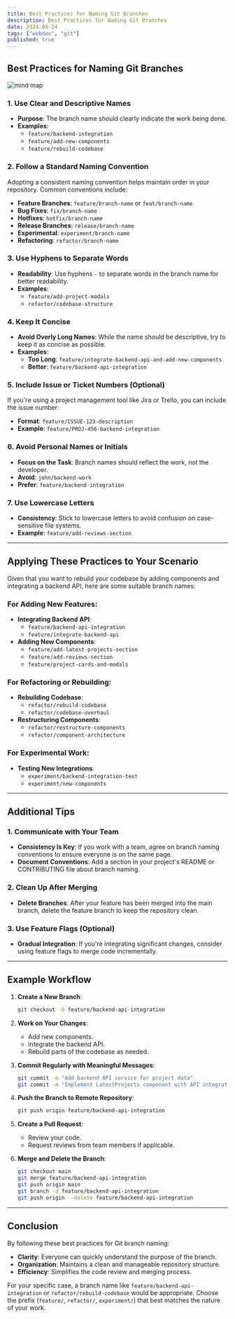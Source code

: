 ```yaml
---
title: Best Practices for Naming Git Branches
description: Best Practices for Naming Git Branches
date: 2024-09-24
tags: ["webdev", "git"]
published: true
---
```


## **Best Practices for Naming Git Branches**

![mind map](https://cdn.jsdelivr.net/gh/liuyuelintop/PicGo@main/Best-Practices-For-Naming-Git-Branches.png)

### **1. Use Clear and Descriptive Names**

- **Purpose**: The branch name should clearly indicate the work being done.
- **Examples**:
  - `feature/backend-integration`
  - `feature/add-new-components`
  - `feature/rebuild-codebase`

### **2. Follow a Standard Naming Convention**

Adopting a consistent naming convention helps maintain order in your repository. Common conventions include:

- **Feature Branches**: `feature/branch-name` or `feat/branch-name`
- **Bug Fixes**: `fix/branch-name`
- **Hotfixes**: `hotfix/branch-name`
- **Release Branches**: `release/branch-name`
- **Experimental**: `experiment/branch-name`
- **Refactoring**: `refactor/branch-name`

### **3. Use Hyphens to Separate Words**

- **Readability**: Use hyphens `-` to separate words in the branch name for better readability.
- **Examples**:
  - `feature/add-project-modals`
  - `refactor/codebase-structure`

### **4. Keep It Concise**

- **Avoid Overly Long Names**: While the name should be descriptive, try to keep it as concise as possible.
- **Examples**:
  - **Too Long**: `feature/integrate-backend-api-and-add-new-components`
  - **Better**: `feature/backend-api-integration`

### **5. Include Issue or Ticket Numbers (Optional)**

If you're using a project management tool like Jira or Trello, you can include the issue number:

- **Format**: `feature/ISSUE-123-description`
- **Example**: `feature/PROJ-456-backend-integration`

### **6. Avoid Personal Names or Initials**

- **Focus on the Task**: Branch names should reflect the work, not the developer.
- **Avoid**: `john/backend-work`
- **Prefer**: `feature/backend-integration`

### **7. Use Lowercase Letters**

- **Consistency**: Stick to lowercase letters to avoid confusion on case-sensitive file systems.
- **Example**: `feature/add-reviews-section`

---

## **Applying These Practices to Your Scenario**

Given that you want to rebuild your codebase by adding components and integrating a backend API, here are some suitable branch names:

### **For Adding New Features:**

- **Integrating Backend API**:
  - `feature/backend-api-integration`
  - `feature/integrate-backend-api`
- **Adding New Components**:
  - `feature/add-latest-projects-section`
  - `feature/add-reviews-section`
  - `feature/project-cards-and-modals`

### **For Refactoring or Rebuilding:**

- **Rebuilding Codebase**:
  - `refactor/rebuild-codebase`
  - `refactor/codebase-overhaul`
- **Restructuring Components**:
  - `refactor/restructure-components`
  - `refactor/component-architecture`

### **For Experimental Work:**

- **Testing New Integrations**:
  - `experiment/backend-integration-test`
  - `experiment/new-components`

---

## **Additional Tips**

### **1. Communicate with Your Team**

- **Consistency Is Key**: If you work with a team, agree on branch naming conventions to ensure everyone is on the same page.
- **Document Conventions**: Add a section in your project's README or CONTRIBUTING file about branch naming.

### **2. Clean Up After Merging**

- **Delete Branches**: After your feature has been merged into the main branch, delete the feature branch to keep the repository clean.

### **3. Use Feature Flags (Optional)**

- **Gradual Integration**: If you're integrating significant changes, consider using feature flags to merge code incrementally.

---

## **Example Workflow**

1. **Create a New Branch**:

   ```bash
   git checkout -b feature/backend-api-integration
   ```

2. **Work on Your Changes**:

   - Add new components.
   - Integrate the backend API.
   - Rebuild parts of the codebase as needed.

3. **Commit Regularly with Meaningful Messages**:

   ```bash
   git commit -m "Add backend API service for project data"
   git commit -m "Implement LatestProjects component with API integration"
   ```

4. **Push the Branch to Remote Repository**:

   ```bash
   git push origin feature/backend-api-integration
   ```

5. **Create a Pull Request**:

   - Review your code.
   - Request reviews from team members if applicable.

6. **Merge and Delete the Branch**:

   ```bash
   git checkout main
   git merge feature/backend-api-integration
   git push origin main
   git branch -d feature/backend-api-integration
   git push origin --delete feature/backend-api-integration
   ```

---

## **Conclusion**

By following these best practices for Git branch naming:

- **Clarity**: Everyone can quickly understand the purpose of the branch.
- **Organization**: Maintains a clean and manageable repository structure.
- **Efficiency**: Simplifies the code review and merging process.

For your specific case, a branch name like `feature/backend-api-integration` or `refactor/rebuild-codebase` would be appropriate. Choose the prefix (`feature/`, `refactor/`, `experiment/`) that best matches the nature of your work.
